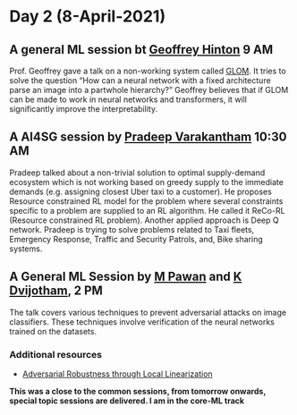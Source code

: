 # Day 2 (8-April-2021) 

## A general ML session bt [Geoffrey Hinton](https://www.cs.toronto.edu/~hinton/) 9 AM

Prof. Geoffrey gave a talk on a non-working system called [GLOM](https://arxiv.org/pdf/2102.12627.pdf). It tries to solve the question "How
can a neural network with a fixed architecture parse an image into a partwhole hierarchy?" Geoffrey believes that if GLOM can be made to work in neural networks and transformers, it will significantly improve the interpretability.

## A AI4SG session by [Pradeep Varakantham](http://www.mysmu.edu/faculty/pradeepv/) 10:30 AM

Pradeep talked about a non-trivial solution to optimal supply-demand ecosystem which is not working based on greedy supply to the immediate demands (e.g. assigning closest Uber taxi to a customer). He proposes Resource constrained RL model for the problem where several constraints specific to a problem are supplied to an RL algorithm. He called it ReCo-RL (Resource constrained RL problem). Another applied approach is Deep Q network. Pradeep is trying to solve problems related to Taxi fleets, Emergency Response, Traffic and Security Patrols, and, Bike sharing systems.

## A General ML Session by [M Pawan](https://eng.ox.ac.uk/people/pawan-mudigonda/) and [K Dvijotham](https://dj-research.netlify.app/), 2 PM

The talk covers various techniques to prevent adversarial attacks on image classifiers. These techniques involve verification of the neural networks trained on the datasets. 

### Additional resources
  
  * [Adversarial Robustness through Local Linearization](https://arxiv.org/abs/1907.02610)

**This was a close to the common sessions, from tomorrow onwards, special topic sessions are delivered. I am in the core-ML track**